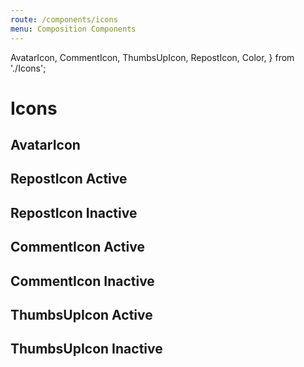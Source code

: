 ```yaml
---
route: /components/icons
menu: Composition Components
---
```


  AvatarIcon,
  CommentIcon,
  ThumbsUpIcon,
  RepostIcon,
  Color,
} from './Icons';

# Icons

## AvatarIcon

<Playground>
  <AvatarIcon />
</Playground>

## RepostIcon Active

<Playground>
  <RepostIcon style={{ color: Color.Active }} />
</Playground>

## RepostIcon Inactive

<Playground>
  <RepostIcon style={{ color: Color.Inactive }} />
</Playground>

## CommentIcon Active

<Playground>
  <CommentIcon style={{ color: Color.Active }} />
</Playground>

## CommentIcon Inactive

<Playground>
  <CommentIcon style={{ color: Color.Inactive }} />
</Playground>

## ThumbsUpIcon Active

<Playground>
  <ThumbsUpIcon style={{ color: Color.Active }} />
</Playground>

## ThumbsUpIcon Inactive

<Playground>
  <ThumbsUpIcon style={{ color: Color.Inactive }} />
</Playground>
